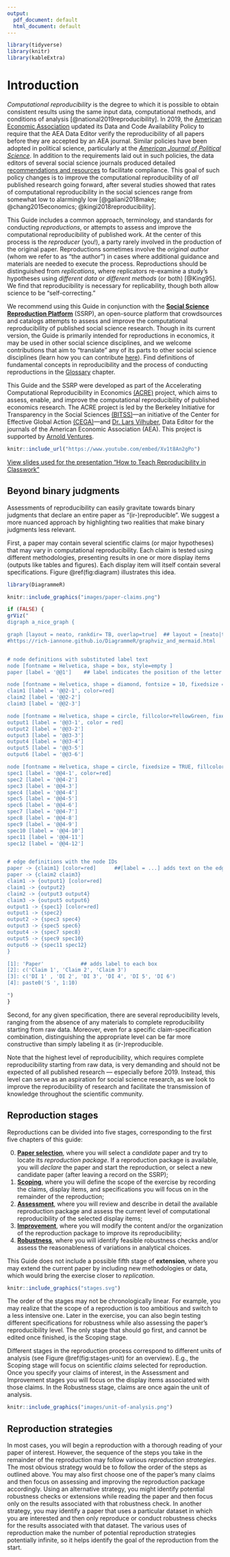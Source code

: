 ```yaml
---
output:
  pdf_document: default
  html_document: default
---
```

```r
library(tidyverse)
library(knitr)
library(kableExtra)
```

# Introduction {-#intro}

*Computational reproducibility* is the degree to which it is possible to obtain consistent results using the same input data, computational methods, and conditions of analysis [@national2019reproducibility]. In 2019, the [American Economic Association](https://www.aeaweb.org/journals/policies/data-code/) updated its Data and Code Availability Policy to require that the AEA Data Editor verify the reproducibility of all papers before they are accepted by an AEA journal. Similar policies have been adopted in political science, particularly at the [*American Journal of Political Science*](https://ajps.org/ajps-verification-policy/). In addition to the requirements laid out in such policies, the data editors of several social science journals produced detailed [recommendations and resources](https://social-science-data-editors.github.io/guidance/) to facilitate compliance. This goal of such policy changes is to improve the computational reproducibility of *all* published research going forward, after several studies showed that rates of computational reproducibility in the social sciences range from somewhat low to  alarmingly low [@galiani2018make; @chang2015economics; @kingi2018reproducibility]. 

This Guide includes a common approach, terminology, and standards for conducting *reproductions*, or attempts to assess and improve the computational reproducibility of published work. At the center of this process is the *reproducer* (you!), a party rarely involved in the production of the original paper. Reproductions sometimes involve the *original author* (whom we refer to as "the author") in cases where additional guidance and materials are needed to execute the process. Reproductions should be distinguished from *replications*, where replicators re-examine a study's hypotheses using *different data* or *different methods* (or both) [@King95]. We find that reproducibility is necessary for replicability, though both allow science to be "self-correcting."

We recommend using this Guide in conjunction with the [**Social Science Reproduction Platform**](https://www.socialsciencereproduction.org/) (SSRP), an open-source platform that crowdsources and catalogs attempts to assess and improve the computational reproducibility of published social science research. Though in its current version, the Guide is primarily intended for reproductions in economics, it may be used in other social science disciplines, and we welcome contributions that aim to "translate" any of its parts to other social science disciplines (learn how you can contribute [here](https://bitss.github.io/ACRE/contributions.html)). Find definitions of fundamental concepts in reproducibility and the process of conducting reproductions in the [Glossary](https://bitss.github.io/ACRE/definitions.html) chapter.

This Guide and the SSRP were developed as part of the Accelerating Computational Reproducibility in Economics [(ACRE)](https://www.bitss.org/ecosystem/acre/) project, which aims to assess, enable, and improve the computational reproducibility of published economics research. The ACRE project is led by the Berkeley Initiative for Transparency in the Social Sciences [(BITSS)](https://bitss.org)—an initiative of the Center for Effective Global Action [(CEGA)](https://cega.berkeley.edu/)—and [Dr. Lars Vilhuber](https://www.vilhuber.com/lars/), Data Editor for the journals of the American Economic Association (AEA). This project is supported by [Arnold Ventures](https://www.arnoldventures.org/).

```r
knitr::include_url("https://www.youtube.com/embed/Xv1t8An2gPo")
```

[View slides used for the presentation "How to Teach Reproducibility in Classwork"](https://bitss.github.io/WEAI2020_slides/)

<!-- 
add clarebout principle and discuss effect on a more inclusive scientific community
-->

## Beyond binary judgments {-}

Assessments of reproducibility can easily gravitate towards binary judgments that declare an entire paper as "(ir-)reproducible". We suggest a more nuanced approach by highlighting two realities that make binary judgments less relevant. 

First, a paper may contain several scientific claims (or major hypotheses) that may vary in computational reproducibility. Each claim is tested using different methodologies, presenting results in one or more display items (outputs like tables and figures). Each display item will itself contain several specifications. Figure \@ref(fig:diagram) illustrates this idea. 

```r
library(DiagrammeR)

knitr::include_graphics("images/paper-claims.png") 

if (FALSE) {
grViz("
digraph a_nice_graph {

graph [layout = neato, rankdir= TB, overlap=true]  ## layout = [neato|twopi, etc]
#https://rich-iannone.github.io/DiagrammeR/graphviz_and_mermaid.html


# node definitions with substituted label text
node [fontname = Helvetica, shape = box, style=empty ]
paper [label = '@@1']    ## label indicates the position of the letter

node [fontname = Helvetica, shape = diamond, fontsize = 10, fixedsize = TRUE, fillcolor=Gray]
claim1 [label = '@@2-1', color=red]
claim2 [label = '@@2-2']
claim3 [label = '@@2-3']

node [fontname = Helvetica, shape = circle, fillcolor=YellowGreen, fixedsize = TRUE]
output1 [label = '@@3-1', color = red]
output2 [label = '@@3-2']
output3 [label = '@@3-3']
output4 [label = '@@3-4']
output5 [label = '@@3-5']
output6 [label = '@@3-6']

node [fontname = Helvetica, shape = circle, fixedsize = TRUE, fillcolor=Peru]
spec1 [label = '@@4-1', color=red]
spec2 [label = '@@4-2']
spec3 [label = '@@4-3']
spec4 [label = '@@4-4']
spec5 [label = '@@4-5']
spec6 [label = '@@4-6']
spec7 [label = '@@4-7']
spec8 [label = '@@4-8']
spec9 [label = '@@4-9']
spec10 [label = '@@4-10']
spec11 [label = '@@4-11']
spec12 [label = '@@4-12']


# edge definitions with the node IDs
paper -> {claim1} [color=red]      ##[label = ...] adds text on the edge
paper -> {claim2 claim3} 
claim1 -> {output1} [color=red]
claim1 -> {output2} 
claim2 -> {output3 output4}
claim3 -> {output5 output6}
output1 -> {spec1} [color=red]
output1 -> {spec2} 
output2 -> {spec3 spec4}
output3 -> {spec5 spec6}
output4 -> {spec7 spec8}
output5 -> {spec9 spec10}
output6 -> {spec11 spec12}
}

[1]: 'Paper'            ## adds label to each box
[2]: c('Claim 1', 'Claim 2', 'Claim 3')
[3]: c('DI 1' , 'DI 2', 'DI 3', 'DI 4', 'DI 5', 'DI 6')
[4]: paste0('S ', 1:10)

")
}
```

Second, for any given specification, there are several reproducibility levels, ranging from the absence of any materials to complete reproducibility starting from raw data. Moreover, even for a specific claim-specification combination, distinguishing the appropriate level can be far more constructive than simply labeling it as (ir-)reproducible.

Note that the highest level of reproducibility, which requires complete reproducibility starting from raw data, is very demanding and should not be expected of all published research — especially before 2019. Instead, this level can serve as an aspiration for social science research, as we look to improve the reproducibility of research and facilitate the transmission of knowledge throughout the scientific community.

## Reproduction stages {-}

Reproductions can be divided into five stages, corresponding to the first five chapters of this guide:   

0.    [**Paper selection**](#select), where you will select a *candidate* paper and try to locate its *reproduction package*. If a reproduction package is available, you will *declare* the paper and start the reproduction, or select a new candidate paper (after leaving a record on the SSRP);  
1.    [**Scoping**](#scoping), where you will define the scope of the exercise by recording the claims, display items, and specifications you will focus on in the remainder of the reproduction;  
2.    [**Assessment**](#assessment), where you will review and describe in detail the available reproduction package and assess the current level of computational reproducibility of the selected display items; 
3.    [**Improvement**](#improvements), where you will modify the content and/or the organization of the reproduction package to improve its reproducibility;  
4.    [**Robustness**](#robust), where you will identify feasible robustness checks and/or assess the reasonableness of variations in analytical choices.  

This Guide does not include a possible fifth stage of **extension**, where you may extend the current paper by including new methodologies or data, which would bring the exercise closer to *replication*.



```r
knitr::include_graphics("stages.svg") 
``` 

The order of the stages may not be chronologically linear. For example, you may realize that the scope of a reproduction is too ambitious and switch to a less intensive one. Later in the exercise, you can also begin testing different specifications for robustness while also assessing the paper's reproducibility level. The only stage that should go first, and cannot be edited once finished, is the Scoping stage.

Different stages in the reproduction process correspond to different units of analysis (see Figure \@ref(fig:stages-unit) for an overview). E.g., the Scoping stage will focus on scientific *claims* selected for reproduction. Once you specify your claims of interest, in the Assessment and Improvement stages you will focus on the display items associated with those claims. In the Robustness stage, claims are once again the unit of analysis.

```r
knitr::include_graphics("images/unit-of-analysis.png") 
```



## Reproduction strategies {-}

In most cases, you will begin a reproduction with a thorough reading of your paper of interest. However, the sequence of the steps you take in the remainder of the reproduction may follow various  *reproduction strategies*. The most obvious strategy would be to follow the order of the steps as outlined above. You may also first choose one of the paper's many claims and then focus on assessing and improving the reproduction package accordingly. Using an alternative strategy, you might identify potential robustness checks or extensions while reading the paper and then focus only on the results associated with that robustness check. In another strategy, you may identify a paper that uses a particular dataset in which you are interested and then only reproduce or conduct robustness checks for the results associated with that dataset. The various uses of reproduction make the number of potential reproduction strategies potentially infinite, so it helps identify the goal of the reproduction from the start.
